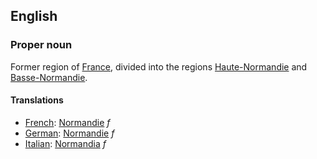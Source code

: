 ==English==

===Proper noun===

Former region of [[France]], divided into the regions [[Haute-Normandie]] and [[Basse-Normandie]].

====Translations====

*[[French]]: [[Normandie]] ''f''
*[[German]]: [[Normandie]] ''f''
*[[Italian]]: [[Normandia]] ''f''